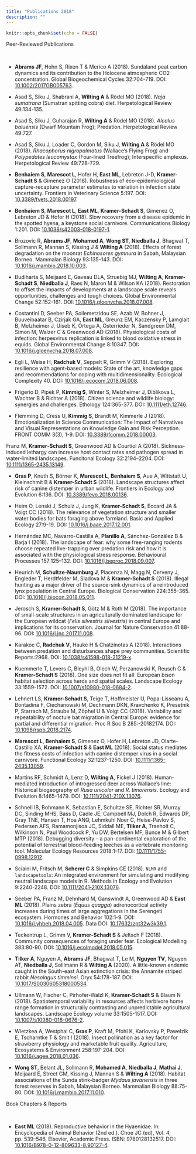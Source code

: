 ```yaml
---
title: "Publications 2018"
description: ""
---
```


```r
knitr::opts_chunk$set(echo = FALSE)
```

<div class='headerbox'><hbox>Peer-Reviewed Publications</hbox></div><br>

* **Abrams JF**, Hohn S, Rixen T & Merico A (2018). Sundaland peat carbon dynamics and its contribution to the Holocene atmospheric CO2 concentration. Global Biogeochemical Cycles 32:704-719. DOI: [10.1002/2017GB005763](https://doi.org/10.1002/2017GB005763).

* Asad S, Siku J, Shabrani A, **Wilting A** & Rödel MO (2018). *Naja sumatrana* (Sumatran spitting cobra) diet. Herpetological Review 49:134-135.

* Asad S, Siku J, Guharajan R, **Wilting A** & Rödel MO (2018). *Alcalus baluensis* (Dwarf Mountain Frog); Predation. Herpetological Review 49:727.

* Asad S, Siku J, Loader C, Gordon M, Siku J, **Wilting A** & Rödel MO (2018). *Rhacophorus nigropalmatus* (Wallace’s Flying Frog) and *Polypedates leucomystax* (Four-lined Treefrog); Interspecific amplexus. Herpetological Review 49:728-729.

* **Benhaiem S**, **Marescot L**, Hofer H, **East ML**, Lebreton J-D, **Kramer-Schadt S** & Gimenez O (2018). Robustness of eco-epidemiological capture-recapture parameter estimates to variation in infection state uncertainty. Frontiers in Veterinary Science 5:197. DOI: [10.3389/fvets.2018.00197](https://doi.org/10.3389/fvets.2018.00197).

* **Benhaiem S**, **Marescot L**, **East ML**,  **Kramer-Schadt S**, Gimenez O, Lebreton JD & Hofer H (2018). Slow recovery from a disease epidemic in the spotted hyena, a keystone social carnivore. Communications Biology 1:201. DOI: [10.1038/s42003-018-0197-1](https://doi.org/10.1038/s42003-018-0197-1).

* Brozovic R, **Abrams JF**, **Mohamed A**, **Wong ST**, **Niedballa J**, Bhagwat T, Sollmann R, Mannan S, Kissing J & **Wilting A** (2018). Effects of forest degradation on the moonrat *Echinosorex gymnura* in Sabah, Malaysian Borneo. Mammalan Biology 93:135-143. DOI: [10.1016/j.mambio.2018.10.003](https://doi.org/10.1016/j.mambio.2018.10.003).

* Budiharta S, Meijaard E, Gaveau DLA, Struebig MJ, **Wilting A**, **Kramer-Schadt S**, **Niedballa J**, Raes N, Maron M & Wilson KA (2018). Restoration to offset the impacts of developments at a landscape scale reveals opportunities, challenges and tough choices. Global Environmental Change 52:152-161. DOI: [10.1016/j.gloenvcha.2018.07.008](https://doi.org/10.1016/j.gloenvcha.2018.07.008).

* Costantini D, Seeber PA, Soilemetzidou SE, Azab W, Bohner J, Buuveibaatar B, Czirják GA, **East ML**, Greunz EM, Kaczensky P, Lamglait B, Melzheimer J, Uiseb K, Ortega A, Osterrieder N, Sandgreen DM, Simon M, Walzer C & Greenwood AD (2018). Physiological costs of infection: herpesvirus replication is linked to blood oxidative stress in equids. Global Environmental Change 8:10347. DOI: [10.1016/j.gloenvcha.2018.07.008](https://doi.org/10.1016/j.gloenvcha.2018.07.008).

* Egli L, Weise H, **Radchuk V**, Seppelt R, Grimm V (2018). Exploring resilience with agent-based models: State of the art, knowledge gaps and recommendations for coping with multidimensionality. Ecological Complexity 40. DOI: [10.1016/j.ecocom.2018.06.008](https://doi.org/10.1016/j.ecocom.2018.06.008).

* Frigerio D, Pipek P, **Kimmig S**, Winter S, Melzheimer J, Diblikova L, Wachter B & Richter A (2018). Citizen science and wildlife biology: synergies and challenges. Ethology 124:365-377. DOI: [10.1111/eth.12746](https://doi.org/10.1111/eth.12746).

* Flemming D, Cress U, **Kimmig S**, Brandt M, Kimmerle J (2018). Emotionalization in Science Communication: The Impact of Narratives and Visual Representations on Knowledge Gain and Risk Perception. FRONT COMM 3(3), 1-9. DOI: [10.3389/fcomm.2018.00003](https://doi.org/).

Franz M, **Kramer‐Schadt S**, Greenwood AD & Courtiol A (2018). Sickness‐induced lethargy can increase host contact rates and pathogen spread in water‐limited landscapes. Funcitonal Ecology 32:2194–2204. DOI: [10.1111/1365-2435.13149](https://doi.org/10.1111/1365-2435.13149).

* **Gras P**, Knuth S, Börner K, **Marescot L**, **Benhaiem S**, Aue A, Wittstatt U, Kleinschmit B & **Kramer-Schadt S** (2018). Landscape structures affect risk of canine distemper in urban wildlife. Frontiers in Ecology and Evolution 6:136. DOI: [10.3389/fevo.2018.00136](https://doi.org/10.3389/fevo.2018.00136).

* Heim O, Lenski J, Schulz J, Jung K, **Kramer-Schadt S**, Eccard JA & Voigt CC (2018). The relevance of vegetation structure and smaller water bodies for bats foraging above farmland. Basic and Applied Ecology 27:9-19. DOI: [ 10.1016/j.baae.2017.12.001](https://doi.org/10.1016/j.baae.2017.12.001).

* Hernández MC, Navarro-Castilla A, **Planillo A**, Sánchez-González B & Barja I (2018). The landscape of fear: why some free-ranging rodents choose repeated live-trapping over predation risk and how it is associated with the physiological stress response. Behavioural Processes 157:125–132. DOI: [10.1016/j.beproc.2018.09.007](https://doi.org/10.1016/j.beproc.2018.09.007).

* Heurich M, **Schultze-Naumburg J**, Piacenza N, Magg N, Cerveny J, Engleder T, Herdtfelder M, Sladova M & **Kramer-Schadt S** (2018). Illegal hunting as a major driver of the source-sink dynamics of a reintroduced lynx population in Central Europe. Biological Conservation 224:355-365. DOI: [10.1016/j.biocon.2018.05.011](https://doi.org/10.1016/j.biocon.2018.05.011).

* Jerosch S, **Kramer-Schadt S**, Götz M & Roth M (2018). The importance of small-scale structures in an agriculturally dominated landscape for the European wildcat (*Felis silvestris silvestris*) in central Europe and implications for its conservation. Journal for Nature Conservation 41:88-96. DOI: [10.1016/j.jnc.2017.11.008](https://doi.org/10.1016/j.jnc.2017.11.008).

* Karakoc C, **Radchuk V**, Hauke H & Chatzinotas A (2018). Interactions between predation and disturbances shape prey communities. Scientific Reports:2968. DOI: [10.1038/s41598-018-21219-x](https://doi.org/10.1038/s41598-018-21219-x).

* Kuemmerle T, Levers C, Bleyhl B, Olech W, Perzanowski K, Reusch C & **Kramer-Schadt S** (2018). One size does not fit all: European bison habitat selection across herds and spatial scales. Landscape Ecology 33:1559-1572. DOI: [10.1007/s10980-018-0684-2](https://doi.org/10.1007/s10980-018-0684-2).

* Lehnert LS, **Kramer-Schadt S**, Teige T, Hoffmeister U, Popa-Lisseanu A, Bontadina F, Ciechanowski M, Dechmann DKN, Kravchenko K, Presetnik P, Starrach M, Straube M, Zöphel U & Voigt CC (2018). Variability and repeatability of noctule bat migration in Central Europe: evidence for partial and differential migration. Proc R Soc B 285:-20182174. DOI: [10.1098/rspb.2018.2174](https://doi.org/10.1098/rspb.2018.2174).

* **Marescot L**, **Benhaiem S**, Gimenez O, Hofer H, Lebreton JD, Olarte-Castillo XA, **Kramer-Schadt S** & **East ML** (2018). Social status mediates the fitness costs of infection with canine distemper virus in a social carnivore. Functional Ecology 32:1237-1250. DOI: [10.1111/1365-2435.13059](https://doi.org/10.1111/1365-2435.13059).

* Martins RF, Schmidt A, Lenz D, **Wilting A**, Fickel J (2018). Human- mediated introduction of introgressed deer across Wallace’s line: Historical biogeography of *Rusa unicolor* and *R. timorensis*. Ecology and Evolution 8:1465-1479. DOI: [10.1111/2041-210X.13076](https://doi.org/10.1111/2041-210X.13076).

* Schnell IB, Bohmann K, Sebastian E, Schultze SE, Richter SR, Murray DC, Sinding MHS, Bass D, Cadle JE, Campbell MJ, Dolch R, Edwards DP, Gray TNE, Hansen T, Hoa ANQ, Lehmkuhl Noer C, Heise-Pavlov S, Pedersen AFS, Ramamonjisoa JC, Siddall ME, **Tilker A**, Traeholt C, Wilkinson N, Paul Woodcock P, Yu DW, Bertelsen MF, Bunce M & Gilbert MTP (2018). Debugging diversity – a pan-continental exploration of the potential of terrestrial blood-feeding leeches as a vertebrate monitoring tool. Molecular Ecology Resources 2018:1-17. DOI: [10.1111/1755-0998.12912](https://doi.org/10.1111/1755-0998.12912).

* Sciaini M, Fritsch M, **Scherer C** & Simpkins CE (2018). `NLMR` and `landscapetools`: An integrated environment for simulating and modifying neutral landscape models in R. Methods in Ecology and Evolution 9:2240-2248. DOI: [10.1111/2041‐210X.13076](https://doi.org/10.1111/2041‐210X.13076).

* Seeber PA, Franz M, Dehnhard M, Ganswindt A, Greenwood AD & **East ML** (2018). Plains zebra (*Equus quagga*) adrenocortical activity increases during times of large aggregations in the Serengeti ecosystem. Hormones and Behavior 102:1-9. DOI: [10.1016/j.yhbeh.2018.04.005](https://doi.org/10.1016/j.yhbeh.2018.04.005). Data DOI: [10.17632/zpt32w3k39.1](https://doi.org/10.17632/zpt32w3k39.1).

* Teckentrup L, Grimm V, **Kramer-Schadt S** & Jeltsch F (2018). Community consequences of foraging under fear. Ecological Modelling 383:80-90. DOI: [10.1016/j.ecolmodel.2018.05.015](https://doi.org/10.1016/j.ecolmodel.2018.05.015).

* **Tilker A**, Nguyen A, **Abrams JF**, Bhagwat T, Le M, **Nguyen TV**, Nguyen AT, **Niedballa J**, Solllmann R & **Wilting A** (2020). A little-known endemic caught in the South-east Asian extinction crisis: the Annamite striped rabbit *Nesolagus timminsi*. Oryx 54:178-187. DOI: [10.1017/S0030605318000534](https://doi.org/10.1017/S0030605318000534).

* Ullmann W, Fischer C, Pirhofer-Walzl K, **Kramer-Schadt S** & Blaum N (2018). Spatiotemporal variability in resources affects herbivore home range formation in structurally contrasting and unpredictable agricultural landscapes. Landscape Ecology volume 33:1505-1517. DOI: [10.1007/s10980-018-0676-2](https://doi.org/10.1007/s10980-018-0676-2).

* Wietzkea A, Westphal C, **Gras P**, Kraft M, Pfohl K, Karlovsky P, Pawelzik E, Tscharntke T & Smit I (2018). Insect pollination as a key factor for strawberry physiology and marketable fruit quality. Agriculture, Ecosystems & Environment 258:197-204. DOI: [10.1016/j.agee.2018.01.036](https://doi.org/10.1016/j.agee.2018.01.036).

* **Wong ST**, Belant JL, Sollmann R, **Mohamed A**, **Niedballa J**, **Mathai J**, Meijaard E, Street GM, Kissing J, Mannan S & **Wilting A** (2018). Habitat associations of the Sunda stink-badger *Mydaus javanensis* in three forest reserves in Sabah, Malaysian Borneo. Mammalian Biology 88:75-80. DOI: [10.1016/j.mambio.2017.11.010](https://doi.org/10.1016/j.mambio.2017.11.010).



<div class='headerbox'><hbox>Book Chapters & Reports</hbox></div><br>

* **East ML** (2018). Reproductive behavior in the Hyaenidae. In: Encyclopedia of Animal Behavior (2nd ed.). Choe JC (ed), Vol. 4, pp. 539–546, Elsevier, Academic Press. ISBN: 9780128132517. DOI: [10.1016/B978-0-12-809633-8.90127-4](https://doi.org/10.1016/B978-0-12-809633-8.90127-4).
